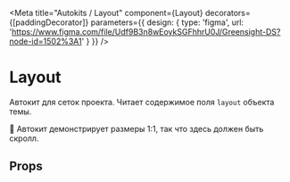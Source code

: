 
<Meta
    title="Autokits / Layout"
    component={Layout}
    decorators={[paddingDecorator]}
    parameters={{
        design: {
            type: 'figma',
            url: 'https://www.figma.com/file/Udf9B3n8wEoykSGFhhrU0J/Greensight-DS?node-id=1502%3A1'
        }
    }}
/>

# Layout

<Preview>
    <Story name="basic">
        <Layout />
    </Story>
</Preview>

Автокит для сеток проекта. Читает содержимое поля `layout` объекта темы.

💬 Автокит демонстрирует размеры 1:1, так что здесь должен быть скролл.

## Props

<Props of={Layout} />
